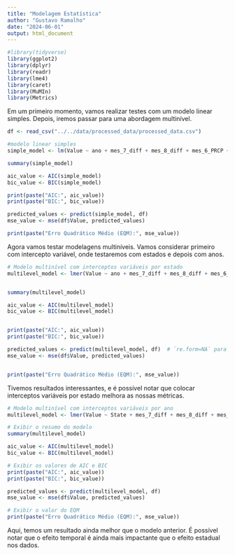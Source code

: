 ```yaml
---
title: "Modelagem Estatística"
author: "Gustavo Ramalho"
date: "2024-06-01"
output: html_document
---
```




```r
#library(tidyverse)
library(ggplot2)
library(dplyr)
library(readr)
library(lme4)
library(caret)
library(MuMIn)
library(Metrics)
```

Em um primeiro momento, vamos realizar testes com um modelo linear simples. Depois, iremos passar para uma abordagem multinível.

```r
df <- read_csv("../../data/processed_data/processed_data.csv")

#modelo linear simples
simple_model <- lm(Value ~ ano + mes_7_diff + mes_8_diff + mes_6_PRCP + mes_7_PRCP, data = df)

summary(simple_model)

aic_value <- AIC(simple_model)
bic_value <- BIC(simple_model)

print(paste("AIC:", aic_value))
print(paste("BIC:", bic_value))

predicted_values <- predict(simple_model, df)
mse_value <- mse(df$Value, predicted_values)

print(paste("Erro Quadrático Médio (EQM):", mse_value))
```

Agora vamos testar modelagens multiníveis. Vamos considerar primeiro com intercepto variável, onde testaremos com estados e depois com anos.


```r
# Modelo multinível com interceptos variáveis por estado
multilevel_model <- lmer(Value ~ ano + mes_7_diff + mes_8_diff + mes_6_PRCP + mes_7_PRCP + (1 | State), data = df)


summary(multilevel_model)

aic_value <- AIC(multilevel_model)
bic_value <- BIC(multilevel_model)


print(paste("AIC:", aic_value))
print(paste("BIC:", bic_value))

predicted_values <- predict(multilevel_model, df)  # `re.form=NA` para usar apenas os efeitos fixos para previsões
mse_value <- mse(df$Value, predicted_values)


print(paste("Erro Quadrático Médio (EQM):", mse_value))

```

Tivemos resultados interessantes, e é possível notar que colocar interceptos variáveis por estado melhora as nossas métricas.


```r
# Modelo multinível com interceptos variáveis por ano
multilevel_model <- lmer(Value ~ State + mes_7_diff + mes_8_diff + mes_6_PRCP + mes_7_PRCP + (1 | ano), data = df)

# Exibir o resumo do modelo
summary(multilevel_model)

aic_value <- AIC(multilevel_model)
bic_value <- BIC(multilevel_model)

# Exibir os valores de AIC e BIC
print(paste("AIC:", aic_value))
print(paste("BIC:", bic_value))

predicted_values <- predict(multilevel_model, df) 
mse_value <- mse(df$Value, predicted_values)

# Exibir o valor do EQM
print(paste("Erro Quadrático Médio (EQM):", mse_value))

```
Aqui, temos um resultado ainda melhor que o modelo anterior. É possível notar que o efeito temporal é ainda mais impactante que o efeito estadual nos dados.

